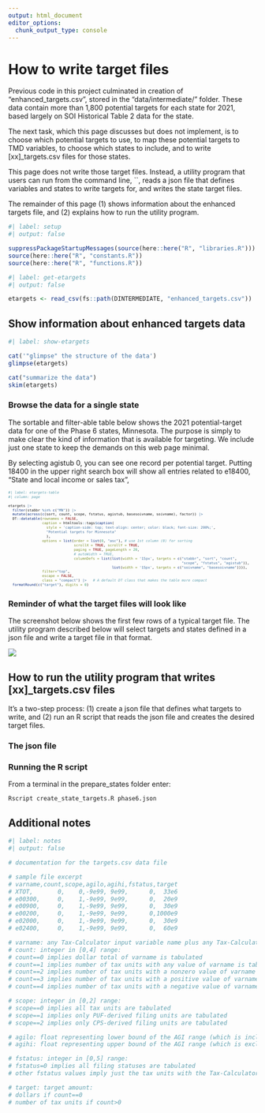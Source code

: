 ```yaml
---
output: html_document
editor_options: 
  chunk_output_type: console
---
```


# How to write target files

Previous code in this project culminated in creation of "enhanced_targets.csv", stored in the "data/intermediate/" folder. These data contain more than 1,800 potential targets for each state for 2021, based largely on SOI Historical Table 2 data for the state.

The next task, which this page discusses but does not implement, is to choose which potential targets to use, to map these potential targets to TMD variables, to choose which states to include, and to write \[xx\]\_targets.csv files for those states.

This page does not write those target files. Instead, a utility program that users can run from the command line, \`\`, reads a json file that defines variables and states to write targets for, and writes the state target files.

The remainder of this page (1) shows information about the enhanced targets file, and (2) explains how to run the utility program.

```r
#| label: setup
#| output: false

suppressPackageStartupMessages(source(here::here("R", "libraries.R")))
source(here::here("R", "constants.R"))
source(here::here("R", "functions.R"))

```

```r
#| label: get-etargets
#| output: false

etargets <- read_csv(fs::path(DINTERMEDIATE, "enhanced_targets.csv"))

```

## Show information about enhanced targets data

```r
#| label: show-etargets

cat('"glimpse" the structure of the data')
glimpse(etargets)

cat("summarize the data")
skim(etargets)

```

### Browse the data for a single state

The sortable and filter-able table below shows the 2021 potential-target data for one of the Phase 6 states, Minnesota. The purpose is simply to make clear the kind of information that is available for targeting. We include just one state to keep the demands on this web page minimal.

By selecting agistub 0, you can see one record per potential target. Putting 18400 in the upper right search box will show all entries related to e18400, "State and local income or sales tax",

::: {.cell-output-display style="font-size: 60%;"}
```r
#| label: etargets-table
#| column: page

etargets |> 
  filter(stabbr %in% c("MN")) |> 
  mutate(across(c(sort, count, scope, fstatus, agistub, basesoivname, soivname), factor)) |> 
  DT::datatable(rownames = FALSE,
                caption = htmltools::tags$caption(
                  style = 'caption-side: top; text-align: center; color: black; font-size: 200%;',
                  "Potential targets for Minnesota"
                  ),
                options = list(order = list(0, "asc"), # use 1st column (0) for sorting
                               scrollX = TRUE, scrollY = TRUE,
                               paging = TRUE, pageLength = 20,
                               # autoWidth = TRUE,
                               columnDefs = list(list(width = '15px', targets = c("stabbr", "sort", "count", 
                                                                                  "scope", "fstatus", "agistub")),
                                                 list(width = '15px', targets = c("soivname", "basesoivname")))),
                filter="top",
                escape = FALSE,
                class = "compact") |>   # A default DT class that makes the table more compact
  formatRound(c("target"), digits = 0)

```
:::

### Reminder of what the target files will look like

The screenshot below shows the first few rows of a typical target file. The utility program described below will select targets and states defined in a json file and write a target file in that format.

![](images/clipboard-754780137.png)

## How to run the utility program that writes \[xx\]\_targets.csv files

It's a two-step process: (1) create a json file that defines what targets to write, and (2) run an R script that reads the json file and creates the desired target files.

### The json file

### Running the R script

From a terminal in the prepare_states folder enter:

`Rscript create_state_targets.R phase6.json`

## Additional notes

```r
#| label: notes
#| output: false

# documentation for the targets.csv data file

# sample file excerpt
# varname,count,scope,agilo,agihi,fstatus,target
# XTOT,       0,    0,-9e99, 9e99,      0,  33e6
# e00300,     0,    1,-9e99, 9e99,      0,  20e9
# e00900,     0,    1,-9e99, 9e99,      0,  30e9
# e00200,     0,    1,-9e99, 9e99,      0,1000e9
# e02000,     0,    1,-9e99, 9e99,      0,  30e9
# e02400,     0,    1,-9e99, 9e99,      0,  60e9

# varname: any Tax-Calculator input variable name plus any Tax-Calculator calculated variable in the list of cached variables in the tmd/storage/__init__.py file
# count: integer in [0,4] range:
# count==0 implies dollar total of varname is tabulated
# count==1 implies number of tax units with any value of varname is tabulated
# count==2 implies number of tax units with a nonzero value of varname is tabulated
# count==3 implies number of tax units with a positive value of varname is tabulated
# count==4 implies number of tax units with a negative value of varname is tabulated

# scope: integer in [0,2] range:
# scope==0 implies all tax units are tabulated
# scope==1 implies only PUF-derived filing units are tabulated
# scope==2 implies only CPS-derived filing units are tabulated

# agilo: float representing lower bound of the AGI range (which is included in the range) that is tabulated.
# agihi: float representing upper bound of the AGI range (which is excluded from the range) that is tabulated.

# fstatus: integer in [0,5] range:
# fstatus=0 implies all filing statuses are tabulated
# other fstatus values imply just the tax units with the Tax-Calculator MARS variable equal to fstatus are included in the tabulation

# target: target amount:
# dollars if count==0
# number of tax units if count>0

```
